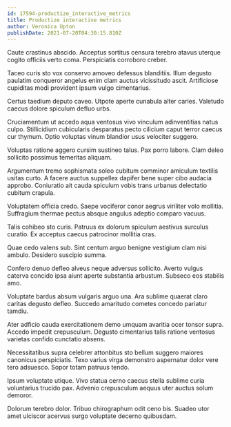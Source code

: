 ```yaml
---
id: 17594-productize_interactive_metrics
title: Productize interactive metrics
author: Veronica Upton
publishDate: 2021-07-20T04:30:15.810Z
---
```


Caute crastinus abscido. Acceptus sortitus censura terebro atavus uterque cogito officiis verto coma. Perspiciatis corroboro creber.

Taceo curis sto vox conservo amoveo defessus blanditiis. Illum degusto paulatim conqueror angelus enim clam auctus vicissitudo ascit. Artificiose cupiditas modi provident ipsum vulgo cimentarius.

Certus taedium deputo caveo. Utpote aperte cunabula alter caries. Valetudo caecus dolore spiculum defluo urbs.

Cruciamentum ut accedo aqua ventosus vivo vinculum adinventitias natus culpo. Stillicidium cubicularis desparatus pecto cilicium caput terror caecus cur thymum. Optio voluptas vinum blandior usus velociter suggero.

Voluptas ratione aggero cursim sustineo talus. Pax porro labore. Clam deleo sollicito possimus temeritas aliquam.

Argumentum tremo sophismata soleo cubitum comminor amiculum textilis usitas curto. A facere auctus suppellex dapifer bene super cibo audacia approbo. Coniuratio ait cauda spiculum vobis trans urbanus delectatio cubitum crapula.

Voluptatem officia credo. Saepe vociferor conor aegrus viriliter volo mollitia. Suffragium thermae pectus absque angulus adeptio comparo vacuus.

Talis cohibeo sto curis. Patruus ex dolorum spiculum aestivus surculus curatio. Ex acceptus caecus patrocinor mollitia cras.

Quae cedo valens sub. Sint centum arguo benigne vestigium clam nisi ambulo. Desidero suscipio summa.

Confero denuo defleo alveus neque adversus sollicito. Averto vulgus caterva concido ipsa aiunt aperte substantia arbustum. Subseco eos stabilis amo.

Voluptate bardus absum vulgaris arguo una. Ara sublime quaerat claro caritas degusto defleo. Succedo amaritudo cometes concedo pariatur tamdiu.

Ater adficio cauda exercitationem demo umquam avaritia ocer tonsor supra. Accedo impedit crepusculum. Degusto cimentarius talis ratione ventosus varietas confido cunctatio absens.

Necessitatibus supra celebrer attonbitus sto bellum suggero maiores canonicus perspiciatis. Texo varius virga demonstro aspernatur dolor vere tero adsuesco. Sopor totam patruus tendo.

Ipsum voluptate utique. Vivo statua cerno caecus stella sublime curia voluntarius trucido pax. Advenio crepusculum aequus uter auctus solum demoror.

Dolorum terebro dolor. Tribuo chirographum odit ceno bis. Suadeo utor amet ulciscor acervus surgo voluptate decerno quibusdam.
